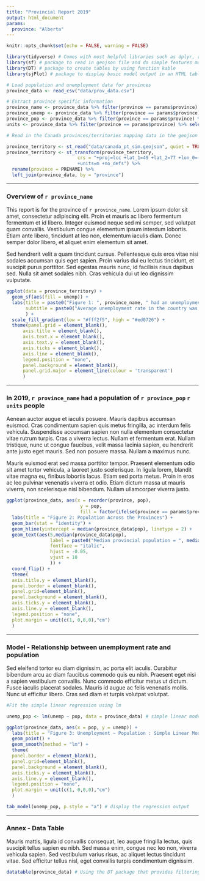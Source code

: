 ```yaml
---
title: "Provincial Report 2019"
output: html_document
params:
  province: "Alberta"
---
```


```r
knitr::opts_chunk$set(echo = FALSE, warning = FALSE)

library(tidyverse) # Comes with most helpful libraries such as dplyr, readr, etc.
library(sf) # package to read in geojson file and do simple features mapping
library(DT) # package to create tables by using function kable
library(sjPlot) # package to display basic model output in an HTML table

# Load population and unemployment data for provinces
province_data <- read_csv("data/prov_data.csv")

# Extract province specific information
province_name <- province_data %>% filter(province == params$province) %>% select(province) %>% pull()
province_unemp <- province_data %>% filter(province == params$province) %>% select(unemp) %>% pull()
province_pop <- province_data %>% filter(province == params$province) %>% select(pop) %>% pull()
units <- province_data %>% filter(province == params$province) %>% select(units) %>% pull()

# Read in the Canada provinces/territories mapping data in the geojson format and alter the projection to match Statistics Canada's prefered Lambert conformal conic projection along with standard parallels at 49° N and 77° N and central meridian at 91° 52' W

province_territory <- st_read("data/canada_pt_sim.geojson", quiet = TRUE)
province_territory <- st_transform(province_territory, 
                          crs = "+proj=lcc +lat_1=49 +lat_2=77 +lon_0=-91.52 +x_0=0 +y_0=0 +datum=NAD83 
                          +units=m +no_defs") %>%
  rename(province = PRENAME) %>%
  left_join(province_data, by = "province")
```
***
### Overview of `r province_name`

This report is for the province of `r province_name`. Lorem ipsum dolor sit amet, consectetur adipiscing elit. Proin et mauris ac libero fermentum fermentum et id libero. Integer euismod neque sed mi semper, sed volutpat quam convallis. Vestibulum congue elementum ipsum interdum lobortis. Etiam ante libero, tincidunt at leo non, elementum iaculis diam. Donec semper dolor libero, et aliquet enim elementum sit amet.

Sed hendrerit velit a quam tincidunt cursus. Pellentesque quis eros vitae nisi sodales accumsan quis eget sapien. Proin varius dui eu lectus tincidunt, et suscipit purus porttitor. Sed egestas mauris nunc, id facilisis risus dapibus sed. Nulla sit amet sodales nibh. Cras vehicula dui ut leo dignissim vulputate. 

```r
ggplot(data = province_territory) + 
  geom_sf(aes(fill = unemp)) + 
  labs(title = paste0("Figure 1: ", province_name, " had an unemployment rate of ", province_unemp, "% in 2019"),
       subtitle = paste0("Average unemployment rate in the country was ", mean(province_data$unemp), "%")
       ) +
  scale_fill_gradient(low = "#fff2f5", high = "#ed0726") +
  theme(panel.grid = element_blank(),
      axis.title = element_blank(),
      axis.text.x = element_blank(),
      axis.text.y = element_blank(),
      axis.ticks = element_blank(),
      axis.line = element_blank(),
      legend.position = "none",
      panel.background = element_blank(),
      panel.grid.major = element_line(colour = 'transparent')
      )

```

***
### In 2019, `r province_name` had a population of `r province_pop` `r units` people

Aenean auctor augue et iaculis posuere. Mauris dapibus accumsan euismod. Cras condimentum sapien quis metus fringilla, ac interdum felis vehicula. Suspendisse accumsan sapien non nulla elementum consectetur vitae rutrum turpis. Cras a viverra lectus. Nullam et fermentum erat. Nullam tristique, nunc ut congue faucibus, velit massa lacinia sapien, eu hendrerit ante justo eget mauris. Sed non posuere massa. Nullam a maximus nunc.

Mauris euismod erat sed massa porttitor tempor. Praesent elementum odio sit amet tortor vehicula, a laoreet justo scelerisque. In ligula lorem, blandit vitae magna eu, finibus lobortis lacus. Etiam sed porta metus. Proin in eros ac leo pulvinar venenatis viverra et odio. Etiam dictum massa ut mauris viverra, non scelerisque nisl bibendum. Nullam ullamcorper viverra justo. 

```r
ggplot(province_data, aes(x = reorder(province, pop), 
                           y = pop,
                           fill = factor(ifelse(province == params$province, "Highlighted", "Normal")))) +
  labs(title = "Figure 2: Population Across the Provinces") +
  geom_bar(stat = "identity") +
  geom_hline(yintercept = median(province_data$pop), linetype = 2) +
  geom_text(aes(5,median(province_data$pop),
                label = paste0("Median provincial population = ", median(province_data$pop), " million"),
                fontface = "italic",
                hjust = -0.05,
                vjust = 10
                )) +
  coord_flip() +
  theme(
  axis.title.y = element_blank(),
  panel.border = element_blank(),
  panel.grid=element_blank(),
  panel.background = element_blank(),
  axis.ticks.y = element_blank(),
  axis.line.y = element_blank(),
  legend.position = "none",
  plot.margin = unit(c(1, 0,0,0),"cm")
  )

```

***
### Model - Relationship between unemployment rate and population

Sed eleifend tortor eu diam dignissim, ac porta elit iaculis. Curabitur bibendum arcu ac diam faucibus commodo quis eu nibh. Praesent eget nisi a sapien vestibulum convallis. Nunc commodo efficitur metus ut dictum. Fusce iaculis placerat sodales. Mauris id augue ac felis venenatis mollis. Nunc ut efficitur libero. Cras sed diam et turpis volutpat volutpat.

```r
#Fit the simple linear regression using lm

unemp_pop <- lm(unemp ~ pop, data = province_data) # simple linear model using function lm

ggplot(province_data, aes(x = pop, y = unemp)) +
  labs(title = "Figure 3: Unemployment ~ Population : Simple Linear Model") +
  geom_point() +
  geom_smooth(method = "lm") +  
  theme(
  panel.border = element_blank(),
  panel.grid=element_blank(),
  panel.background = element_blank(),
  axis.ticks.y = element_blank(),
  axis.line.y = element_blank(),
  legend.position = "none",
  plot.margin = unit(c(1, 0,0,0),"cm")
  )

tab_model(unemp_pop, p.style = "a") # display the regression output

```

***
### Annex - Data Table

Mauris mattis, ligula id convallis consequat, leo augue fringilla lectus, quis suscipit tellus sapien eu nibh. Sed massa enim, congue nec leo non, viverra vehicula sapien. Sed vestibulum varius risus, ac aliquet lectus tincidunt vitae. Sed efficitur tellus nisl, eget convallis turpis condimentum dignissim.

```r
datatable(province_data) # Using the DT package that provides filtering and sorting options

```

